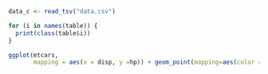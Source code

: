 ```r
data_c <- read_tsv("data.csv")

for (i in names(table)) {
  print(class(table$i))
}

ggplot(mtcars,
       mapping = aes(x = disp, y =hp)) + geom_point(mapping=aes(color = gear))+ geom_smooth()
```
